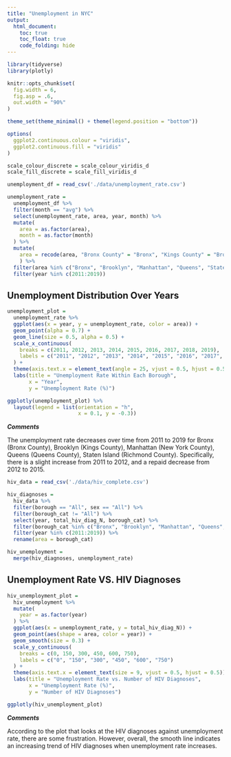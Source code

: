 ```yaml
---
title: "Unemployment in NYC"
output: 
  html_document:
    toc: true
    toc_float: true
    code_folding: hide
---
```


```r
library(tidyverse)
library(plotly)

knitr::opts_chunk$set(
  fig.width = 6,
  fig.asp = .6,
  out.width = "90%"
)

theme_set(theme_minimal() + theme(legend.position = "bottom"))

options(
  ggplot2.continuous.colour = "viridis",
  ggplot2.continuous.fill = "viridis"
)

scale_colour_discrete = scale_colour_viridis_d
scale_fill_discrete = scale_fill_viridis_d
```

```r
unemployment_df = read_csv('./data/unemployment_rate.csv')

unemployment_rate = 
  unemployment_df %>% 
  filter(month == "avg") %>% 
  select(unemployment_rate, area, year, month) %>% 
  mutate(
    area = as.factor(area), 
    month = as.factor(month)
  ) %>% 
  mutate(
    area = recode(area, "Bronx County" = "Bronx", "Kings County" = "Brooklyn", "New York County" = "Manhattan", "Queens County" = "Queens", "Richmond County" = "Staten Island")
    ) %>% 
  filter(area %in% c("Bronx", "Brooklyn", "Manhattan", "Queens", "Staten Island")) %>% 
  filter(year %in% c(2011:2019))
```


## Unemployment Distribution Over Years
```r
unemployment_plot = 
  unemployment_rate %>% 
  ggplot(aes(x = year, y = unemployment_rate, color = area)) +
  geom_point(alpha = 0.7) +
  geom_line(size = 0.5, alpha = 0.5) +
  scale_x_continuous(
    breaks = c(2011, 2012, 2013, 2014, 2015, 2016, 2017, 2018, 2019),
    labels = c("2011", "2012", "2013", "2014", "2015", "2016", "2017", "2018", "2019")
  ) +
  theme(axis.text.x = element_text(angle = 25, vjust = 0.5, hjust = 0.5)) +
  labs(title = "Unemployment Rate Within Each Borough",
       x = "Year",
       y = "Unemployment Rate (%)") 

ggplotly(unemployment_plot) %>% 
  layout(legend = list(orientation = "h", 
                       x = 0.1, y = -0.3))
```

**_Comments_**

The unemployment rate decreases over time from 2011 to 2019 for Bronx (Bronx County), Brooklyn (Kings County), Manhattan (New York County), Queens (Queens County), Staten Island (Richmond County). Specifically, there is a slight increase from 2011 to 2012, and a repaid decrease from 2012 to 2015. 




```r
hiv_data = read_csv('./data/hiv_complete.csv')

hiv_diagnoses = 
  hiv_data %>% 
  filter(borough == "All", sex == "All") %>% 
  filter(borough_cat != "All") %>% 
  select(year, total_hiv_diag_N, borough_cat) %>% 
  filter(borough_cat %in% c("Bronx", "Brooklyn", "Manhattan", "Queens", "Staten Island")) %>% 
  filter(year %in% c(2011:2019)) %>% 
  rename(area = borough_cat)

hiv_unemployment = 
  merge(hiv_diagnoses, unemployment_rate)
```

## Unemployment Rate VS. HIV Diagnoses 
```r
hiv_unemployment_plot = 
  hiv_unemployment %>% 
  mutate(
    year = as.factor(year)
  ) %>% 
  ggplot(aes(x = unemployment_rate, y = total_hiv_diag_N)) +
  geom_point(aes(shape = area, color = year)) +
  geom_smooth(size = 0.3) +
  scale_y_continuous(
    breaks = c(0, 150, 300, 450, 600, 750),
    labels = c("0", "150", "300", "450", "600", "750")
  ) +
  theme(axis.text.x = element_text(size = 9, vjust = 0.5, hjust = 0.5)) +
  labs(title = "Unemployment Rate vs. Number of HIV Diagnoses",
       x = "Unemployment Rate (%)",
       y = "Number of HIV Diagnoses") 

ggplotly(hiv_unemployment_plot) 
```

**_Comments_**

According to the plot that looks at the HIV diagnoses against unemployment rate, there are some frustration. However, overall, the smooth line indicates an increasing trend of HIV diagnoses when unemployment rate increases. 
